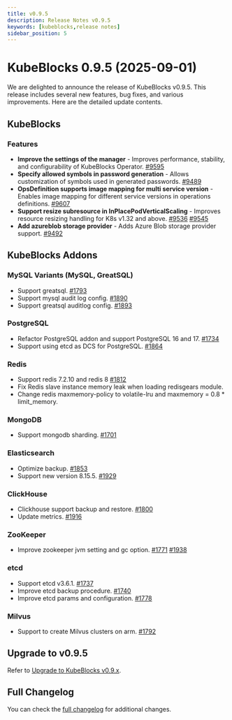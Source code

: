 ```yaml
---
title: v0.9.5
description: Release Notes v0.9.5
keywords: [kubeblocks,release notes]
sidebar_position: 5
---
```


# KubeBlocks 0.9.5 (2025-09-01)
We are delighted to announce the release of KubeBlocks v0.9.5. This release includes several new features, bug fixes, and various improvements. Here are the detailed update contents.

## KubeBlocks

### Features

- **Improve the settings of the manager** - Improves performance, stability, and configurability of KubeBlocks Operator. [#9595](https://github.com/apecloud/kubeblocks/pull/9595)
- **Specify allowed symbols in password generation** - Allows customization of symbols used in generated passwords. [#9489](https://github.com/apecloud/kubeblocks/pull/9489)
- **OpsDefinition supports image mapping for multi service version** - Enables image mapping for different service versions in operations definitions. [#9607](https://github.com/apecloud/kubeblocks/pull/9607)
- **Support resize subresource in InPlacePodVerticalScaling** - Improves resource resizing handling for K8s v1.32 and above. [#9536](https://github.com/apecloud/kubeblocks/pull/9536) [#9545](https://github.com/apecloud/kubeblocks/pull/9545)
- **Add azureblob storage provider** - Adds Azure Blob storage provider support. [#9492](https://github.com/apecloud/kubeblocks/pull/9492)

## KubeBlocks Addons

### MySQL Variants (MySQL, GreatSQL)
- Support greatsql. [#1793](https://github.com/apecloud/kubeblocks-addons/pull/1793)
- Support mysql audit log config. [#1890](https://github.com/apecloud/kubeblocks-addons/pull/1890)
- Support greatsql auditlog config. [#1893](https://github.com/apecloud/kubeblocks-addons/pull/1893)

### PostgreSQL
- Refactor PostgreSQL addon and support PostgreSQL 16 and 17. [#1734](https://github.com/apecloud/kubeblocks-addons/pull/1734)
- Support using etcd as DCS for PostgreSQL. [#1864](https://github.com/apecloud/kubeblocks-addons/pull/1864)

### Redis
- Support redis 7.2.10 and redis 8 [#1812](https://github.com/apecloud/kubeblocks-addons/pull/1812)
- Fix Redis slave instance memory leak when loading redisgears module.
- Change redis maxmemory-policy to volatile-lru and maxmemory = 0.8 * limit_memory.

### MongoDB
- Support mongodb sharding. [#1701](https://github.com/apecloud/kubeblocks-addons/pull/1701)

### Elasticsearch
- Optimize backup. [#1853](https://github.com/apecloud/kubeblocks-addons/pull/1853)
- Support new version 8.15.5. [#1929](https://github.com/apecloud/kubeblocks-addons/pull/1929)

### ClickHouse
- Clickhouse support backup and restore. [#1800](https://github.com/apecloud/kubeblocks-addons/pull/1800)
- Update metrics. [#1916](https://github.com/apecloud/kubeblocks-addons/pull/1916)

### ZooKeeper
- Improve zookeeper jvm setting and gc option. [#1771](https://github.com/apecloud/kubeblocks-addons/pull/1771) [#1938](https://github.com/apecloud/kubeblocks-addons/pull/1938)

### etcd
- Support etcd v3.6.1. [#1737](https://github.com/apecloud/kubeblocks-addons/pull/1737)
- Improve etcd backup procedure. [#1740](https://github.com/apecloud/kubeblocks-addons/pull/1740)
- Improve etcd params and configuration. [#1778](https://github.com/apecloud/kubeblocks-addons/pull/1778)

### Milvus
- Support to create Milvus clusters on arm. [#1792](https://github.com/apecloud/kubeblocks-addons/pull/1792)

## Upgrade to v0.9.5

Refer to [Upgrade to KubeBlocks v0.9.x](https://kubeblocks.io/docs/preview/user_docs/upgrade/upgrade-to-v09-version).

## Full Changelog

You can check the [full changelog](https://github.com/apecloud/kubeblocks/compare/v0.9.4...v0.9.5) for additional changes.


